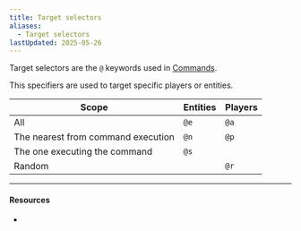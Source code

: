 ```yaml
---
title: Target selectors
aliases:
  - Target selectors
lastUpdated: 2025-05-26
---
```



Target selectors are the `@` keywords used in [Commands](/command).

This specifiers are used to target specific players or entities.

| Scope                              | Entities                   | Players |
| ---------------------------------- | -------------------------- | ------- |
| All                                | `@e`                       | `@a`    |
| The nearest from command execution | `@n` <Edition type="je" /> | `@p`    |
| The one executing the command      | `@s`                       |         |
| Random                             |                            | `@r`    |

---

#### Resources

- <Wiki src="https://minecraft.wiki/w/Target_selectors" />
